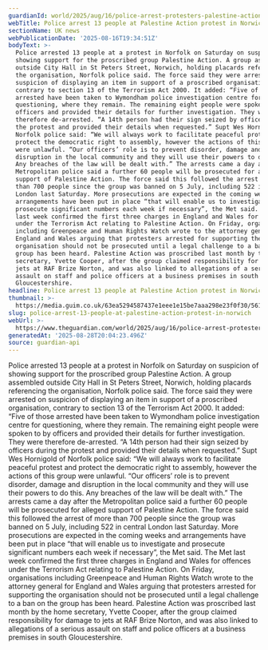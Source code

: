 ```yaml
---
guardianId: world/2025/aug/16/police-arrest-protesters-palestine-action-norwich
webTitle: Police arrest 13 people at Palestine Action protest in Norwich
sectionName: UK news
webPublicationDate: '2025-08-16T19:34:51Z'
bodyText: >-
  Police arrested 13 people at a protest in Norfolk on Saturday on suspicion of
  showing support for the proscribed group Palestine Action. A group assembled
  outside City Hall in St Peters Street, Norwich, holding placards referencing
  the organisation, Norfolk police said. The force said they were arrested on
  suspicion of displaying an item in support of a proscribed organisation,
  contrary to section 13 of the Terrorism Act 2000. It added: “Five of those
  arrested have been taken to Wymondham police investigation centre for
  questioning, where they remain. The remaining eight people were spoken to by
  officers and provided their details for further investigation. They were
  therefore de-arrested. “A 14th person had their sign seized by officers during
  the protest and provided their details when requested.” Supt Wes Hornigold of
  Norfolk police said: “We will always work to facilitate peaceful protest and
  protect the democratic right to assembly, however the actions of this group
  were unlawful. “Our officers’ role is to prevent disorder, damage and
  disruption in the local community and they will use their powers to do this.
  Any breaches of the law will be dealt with.” The arrests came a day after the
  Metropolitan police said a further 60 people will be prosecuted for alleged
  support of Palestine Action. The force said this followed the arrest of more
  than 700 people since the group was banned on 5 July, including 522 in central
  London last Saturday. More prosecutions are expected in the coming weeks and
  arrangements have been put in place “that will enable us to investigate and
  prosecute significant numbers each week if necessary”, the Met said. The Met
  last week confirmed the first three charges in England and Wales for offences
  under the Terrorism Act relating to Palestine Action. On Friday, organisations
  including Greenpeace and Human Rights Watch wrote to the attorney general for
  England and Wales arguing that protesters arrested for supporting the
  organisation should not be prosecuted until a legal challenge to a ban on the
  group has been heard. Palestine Action was proscribed last month by the home
  secretary, Yvette Cooper, after the group claimed responsibility for damage to
  jets at RAF Brize Norton, and was also linked to allegations of a serious
  assault on staff and police officers at a business premises in south
  Gloucestershire.
headline: Police arrest 13 people at Palestine Action protest in Norwich
thumbnail: >-
  https://media.guim.co.uk/63ea5294587437e1eee1e15be7aaa298e23f0f30/561_0_4465_3571/500.jpg
slug: police-arrest-13-people-at-palestine-action-protest-in-norwich
webUrl: >-
  https://www.theguardian.com/world/2025/aug/16/police-arrest-protesters-palestine-action-norwich
generatedAt: '2025-08-28T20:04:23.496Z'
source: guardian-api
---
```

Police arrested 13 people at a protest in Norfolk on Saturday on suspicion of showing support for the proscribed group Palestine Action. A group assembled outside City Hall in St Peters Street, Norwich, holding placards referencing the organisation, Norfolk police said. The force said they were arrested on suspicion of displaying an item in support of a proscribed organisation, contrary to section 13 of the Terrorism Act 2000. It added: “Five of those arrested have been taken to Wymondham police investigation centre for questioning, where they remain. The remaining eight people were spoken to by officers and provided their details for further investigation. They were therefore de-arrested. “A 14th person had their sign seized by officers during the protest and provided their details when requested.” Supt Wes Hornigold of Norfolk police said: “We will always work to facilitate peaceful protest and protect the democratic right to assembly, however the actions of this group were unlawful. “Our officers’ role is to prevent disorder, damage and disruption in the local community and they will use their powers to do this. Any breaches of the law will be dealt with.” The arrests came a day after the Metropolitan police said a further 60 people will be prosecuted for alleged support of Palestine Action. The force said this followed the arrest of more than 700 people since the group was banned on 5 July, including 522 in central London last Saturday. More prosecutions are expected in the coming weeks and arrangements have been put in place “that will enable us to investigate and prosecute significant numbers each week if necessary”, the Met said. The Met last week confirmed the first three charges in England and Wales for offences under the Terrorism Act relating to Palestine Action. On Friday, organisations including Greenpeace and Human Rights Watch wrote to the attorney general for England and Wales arguing that protesters arrested for supporting the organisation should not be prosecuted until a legal challenge to a ban on the group has been heard. Palestine Action was proscribed last month by the home secretary, Yvette Cooper, after the group claimed responsibility for damage to jets at RAF Brize Norton, and was also linked to allegations of a serious assault on staff and police officers at a business premises in south Gloucestershire.
